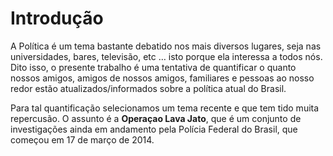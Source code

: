 # Introdução

A Política é um tema bastante debatido nos mais diversos lugares, seja
nas universidades, bares, televisão, etc ... isto porque ela interessa a
todos nós. Dito isso, o presente trabalho é uma tentativa de quantificar
o quanto nossos amigos, amigos de nossos amigos, familiares e pessoas ao
nosso redor estão atualizados/informados sobre a política atual do
Brasil.

Para tal quantificação selecionamos um tema recente e
que tem tido muita repercusão. O assunto é a **Operaçao Lava Jato**, que
é um conjunto de investigações ainda em andamento pela Polícia Federal
do Brasil, que começou em 17 de março de 2014.


